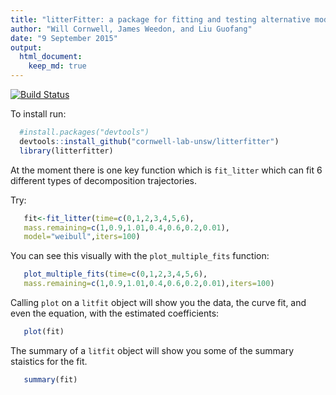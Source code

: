 ```yaml
---
title: "litterFitter: a package for fitting and testing alternative models for single cohort litter decomposition data"
author: "Will Cornwell, James Weedon, and Liu Guofang"
date: "9 September 2015"
output: 
  html_document:
    keep_md: true
---
```


[![Build Status](https://travis-ci.org/cornwell-lab-unsw/litterfitter.png?branch=master)](https://travis-ci.org/cornwell-lab-unsw/litterfitter)

To install run:

```R
  #install.packages("devtools")
  devtools::install_github("cornwell-lab-unsw/litterfitter")
  library(litterfitter)
```
At the moment there is one key function which is `fit_litter` which can fit 6 different types of decomposition trajectories.  

Try:

```R
   fit<-fit_litter(time=c(0,1,2,3,4,5,6),
   mass.remaining=c(1,0.9,1.01,0.4,0.6,0.2,0.01),
   model="weibull",iters=100)
```
You can see this visually with the `plot_multiple_fits` function:


```R
   plot_multiple_fits(time=c(0,1,2,3,4,5,6),
   mass.remaining=c(1,0.9,1.01,0.4,0.6,0.2,0.01),iters=100)
```
Calling `plot` on a `litfit` object will show you the data, the curve fit, and even the equation, with the estimated coefficients:

```R
   plot(fit)
```

The summary of a `litfit` object will show you some of the summary staistics for the fit.

```R
   summary(fit)
```




